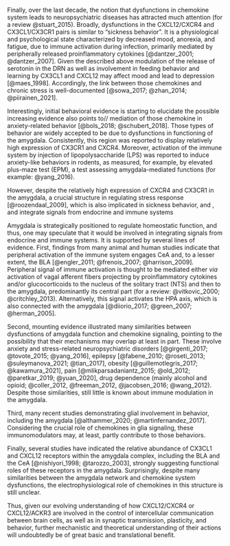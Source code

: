 Finally, over the last decade, the notion that dysfunctions in chemokine system leads to neuropsychiatric diseases has attracted much attention (for a review @stuart_2015). <!--/// generated additional attention as a result of the discovery that in neocortex/// has attracted   much   attention. -->
Broadly, dysfunctions in the CXCL12/CXCR4 and CX3CL1/CX3CR1 pairs is similar to “sickness behavior”.
It is a physiological and psychological state characterized by decreased mood, anorexia, and fatigue, due to immune activation during infection, primarily mediated by peripherally released proinflammatory cytokines [@dantzer_2001; @dantzer_2007]. 
Given the described above modulation of the release of serotonin in the DRN as well as involvement in feeding behavior and learning by CX3CL1 and CXCL12 may affect mood and lead to depression [@maes_1998].
Accordingly, the link between those chemokines and chronic stress is well-documented [@sowa_2017; @zhan_2014; @piirainen_2021].<!-- więcej cytowań...--><!-- tabelka -->
<!-- Thus, the effect of CXCL12 on serotonergic neurons in the DRN could underlie depressive symptoms, as dysfunction of the serotoninergic systems is implicated in depression. --> 

Interestingly, initial behavioral evidence is starting to elucidate the possible increasing evidence also points to// mediation of those chemokine in anxiety-related behavior [@bols_2018; @schubert_2018].
Those types of behavior are widely accepted to be due to dysfunctions in functioning of the amygdala. 
Consistently, this region was reported to display relatively high expression of CX3CR1 and CXCR4. 
Moreover, activation of the immune system by injection of lipopolysaccharide (LPS) was reported to induce anxiety-like behaviors in rodents, as measured, for example, by elevated plus-maze test (EPM), a test assessing amygdala-mediated functions (for example: @yang_2016). 

However, despite the relatively high expression of CXCR4 and CX3CR1 in the amygdala, a crucial structure in regulating stress response [@roozendaal_2009], which is also implicated in sickness behavior, and ,  and integrate  signals from endocrine and immune systems

<!-- Besides mentioned above behavioral phenotypes, CX3CR1^-/-^ knockout mice have been gaining attention in relation to chronic stress. -->


Amygdala is strategically positioned to regulate homeostatic function, and thus, one may speculate that it would be involved in integrating signals from endocrine and immune systems. 
It is supported by several lines of evidence. 
First, findings from many animal and human studies indicate that peripheral activation of the immune system engages CeA and, to a lesser extent, the BLA [@engler_2011; @frenois_2007; @harrison_2009]. 
Peripheral signal of immune activation is thought to be mediated either *via*  activation of vagal afferent fibers projecting by proinflammatory cytokines and/or glucocorticoids to the nucleus of the solitary tract (NTS) and then to the amygdala, predominantly its central part (for a review: @vitkovic_2000; @critchley_2013).
Alternatively, this signal activates the HPA axis, which is also connected with the amygdala [@diiorio_2017; @green_2007; @herman_2005]. 


Second, mounting evidence illustrated many similarities between dysfunctions of amygdala function and chemokine signaling, pointing to the possibility that their mechanisms may overlap at least in part. 
These involve anxiety and stress-related neuropsychiatric disorders [@girgenti_2017; @tovote_2015; @yang_2016], epilepsy [@fabene_2010; @roseti_2013; @suleymanova_2021; @tian_2017], obesity [@guillemotlegris_2017; @kawamura_2021], pain [@mlikparsadaniantz_2015; @old_2012; @paretkar_2019; @yuan_2020], drug dependence (mainly alcohol and opioid; @coller_2012, @freeman_2012, @jacobsen_2016; @wang_2012).
Despite those similarities, still little is known about immune modulation in the amygdala.

Third, many recent studies demonstrating glial involvement in behavior, including the amygdala [@althammer_2020; @martinfernandez_2017]. 
Considering the crucial role of chemokines in glia signaling, these immunomodulators may, at least, partly contribute to those behaviors. 

Finally, several studies have indicated the relative abundance of CX3CL1 and CXCL12 receptors within the amygdala complex, including the BLA and the CeA [@nishiyori_1998; @tarozzo_2003]<!-- dodać CXCR4, CXCR7 CYTOWANIA-->, strongly suggesting functional roles of these receptors in the amygdala. 
Surprisingly, despite many similarities between the amygdala network and chemokine system dysfunctions, the electrophysiological role of chemokines in this structure is still unclear.<!--  -->

Thus, given our evolving understanding of how CXCL12/CXCR4 or CXCL12/ACKR3 are involved in the control of intercellular communication between brain cells, as well as in synaptic transmission, plasticity, and behavior, further mechanistic and theoretical understanding of their actions will undoubtedly be of great basic and translational benefit. <!-- napisać lepsze podsumowanie.... Overall, this chemokine system is one of the key players in the neuro-immune interface that shapes CNS responses to changes in the environment. While much effort has been made to investigate the mechanisms underlying CXCL12/CXCR4 or CXCL12/ACKR3-mediated regulation of synaptic transmission and plasticity and their specific properties in certain synapses and brain regions, their impact on network function and animal behavior have only been initially explored. Taken together, the relevance of the actions mentioned above of CXCL12/CXCR4/ACKR3 signaling to mechanisms implicated in many neurobiological disorders is suggestive of -->